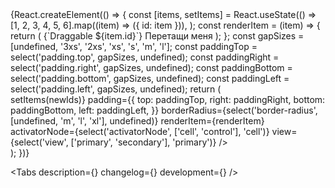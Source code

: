 

<Meta title='Components/SortableWrapper' component={SortableWrapper} id='SortableWrapper' />

<!-- Canvas -->

<Story name='SortableWrapper'>
    {React.createElement(() => {
        const [items, setItems] = React.useState(() =>
            [1, 2, 3, 4, 5, 6].map((item) => ({ id: item })),
        );
        const renderItem = (item) => {
            return (
                <GenericWrapper alignItems='center' padding={{ top: 's', bottom: 's', left: 'm' }}>
                    <GenericWrapper>
                        <SuperEllipse size={48}>
                            <DiamondsMIcon aria-label='diamonds' />
                        </SuperEllipse>
                    </GenericWrapper>
                    <Gap size='m' direction='horizontal' />
                    <GenericWrapper>
                        <GenericWrapper column>
                            <Typography.Text view='component'>{`Draggable ${item.id}`}</Typography.Text>
                            <Gap size='2xs' />
                            <Typography.Text view='primary-small' color='secondary'>
                                Перетащи меня
                            </Typography.Text>
                        </GenericWrapper>
                    </GenericWrapper>
                </GenericWrapper>
            );
        };
        const gapSizes = [undefined, '3xs', '2xs', 'xs', 's', 'm', 'l'];
        const paddingTop = select('padding.top', gapSizes, undefined);
        const paddingRight = select('padding.right', gapSizes, undefined);
        const paddingBottom = select('padding.bottom', gapSizes, undefined);
        const paddingLeft = select('padding.left', gapSizes, undefined);
        return (
            <div style={{ maxWidth: 340 }}>
                <SortableWrapper
                    items={items}
                    onDragEnd={(_, newIds) => setItems(newIds)}
                    padding={{
                        top: paddingTop,
                        right: paddingRight,
                        bottom: paddingBottom,
                        left: paddingLeft,
                    }}
                    borderRadius={select('border-radius', [undefined, 'm', 'l', 'xl'], undefined)}
                    renderItem={renderItem}
                    activatorNode={select('activatorNode', ['cell', 'control'], 'cell')}
                    view={select('view', ['primary', 'secondary'], 'primary')}
                />
            </div>
        );
    })}
</Story>

<!-- Docs -->

<ComponentHeader
    name='SortableWrapper'
    version={version}
    package='@alfalab/core-components/sortable-wrapper'
    children='Список перетаскиваемых элементов'
/>

<Tabs description={<Description />} changelog={<Changelog />} development={<Development />} />
